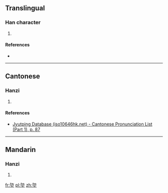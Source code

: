 ==Translingual==

===Han character===
{{Han char|rn=32|rad=土|as=07|sn=10|four=|canj=弓尸土 (NSG)|ids=⿱[[防]][[土]]}}

# {{defn|Han|sort=土07}}

====References====
* {{Han ref|kx=0229.210|dkj=05109|dj=0465.110|hdz=10442.100|uh=57C5|ud=22469}}

----

==Cantonese==

===Hanzi===
{{yue-hanzi|jyut=[[fong4]]|y=fong4}}

# {{defn|lang=yue|sort=土07}}

====References====
* [http://www.iso10646hk.net/jp/document/download.jsp Jyutping Database (iso10646hk.net) - Cantonese Pronunciation List (Part 1), p. 87]

----

==Mandarin==

===Hanzi===
{{cmn-hanzi|pin=[[fáng]] ([[fang2]])|wg=fang<sup>2</sup>}}

# {{defn|lang=cmn|sort=土07}}

[[fr:埅]]
[[pl:埅]]
[[zh:埅]]